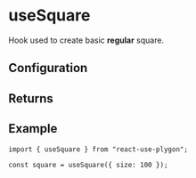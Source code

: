 ---
---


# useSquare

Hook used to create basic **regular** square.

## Configuration

<NSidesRegPolygonNote hookName="useSquare" shapeName="square" sides="4" />

<RegularPolygonProps />

<PrimitiveConfig />

## Returns

<PrimitiveReturns configType="PolygonConfig" />

## Example

```tsx
import { useSquare } from "react-use-plygon";

const square = useSquare({ size: 100 });
```
